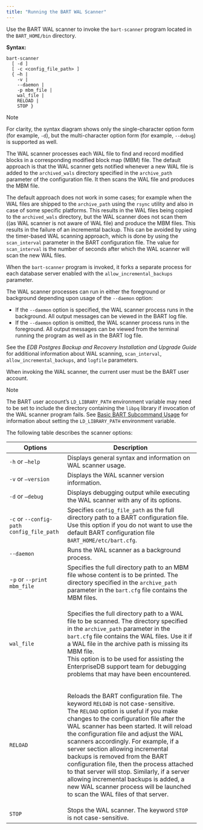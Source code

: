```yaml
---
title: "Running the BART WAL Scanner"
---
```


<div id="running_the_bart_wal_scanner" class="registered_link"></div>

Use the BART WAL scanner to invoke the `bart-scanner` program located in the `BART_HOME/bin` directory.

**Syntax:**

```
bart-scanner
  [ -d ]
  [ -c <config_file_path> ]
  { –h |
    -v |
    --daemon |
    -p mbm_file |
    wal_file |
    RELOAD |
    STOP }
```

<div class="note">

<div class="title">

Note

</div>

For clarity, the syntax diagram shows only the single-character option form (for example, `-d`), but the multi-character option form (for example, `--debug`) is supported as well.

</div>

The WAL scanner processes each WAL file to find and record modified blocks in a corresponding modified block map (MBM) file. The default approach is that the WAL scanner gets notified whenever a new WAL file is added to the `archived_wals` directory specified in the `archive_path` parameter of the configuration file. It then scans the WAL file and produces the MBM file.

The default approach does not work in some cases; for example when the WAL files are shipped to the `archive_path` using the `rsync` utility and also in case of some specific platforms. This results in the WAL files being copied to the `archived_wals` directory, but the WAL scanner does not scan them ((as WAL scanner is not aware of WAL file) and produce the MBM files. This results in the failure of an incremental backup. This can be avoided by using the timer-based WAL scanning approach, which is done by using the `scan_interval` parameter in the BART configuration file. The value for `scan_interval` is the number of seconds after which the WAL scanner will scan the new WAL files.

When the `bart-scanner` program is invoked, it forks a separate process for each database server enabled with the `allow_incremental_backups` parameter.

The WAL scanner processes can run in either the foreground or background depending upon usage of the `--daemon` option:

-   If the `--daemon` option is specified, the WAL scanner process runs in the background. All output messages can be viewed in the BART log file.
-   If the `--daemon` option is omitted, the WAL scanner process runs in the foreground. All output messages can be viewed from the terminal running the program as well as in the BART log file.

See the *EDB Postgres Backup and Recovery Installation and Upgrade Guide* for additional information about WAL scanning, `scan_interval`, `allow_incremental_backups`, and `logfile` parameters.

When invoking the WAL scanner, the current user must be the BART user account.

<div class="note">

<div class="title">

Note

</div>

The BART user account’s `LD_LIBRARY_PATH` environment variable may need to be set to include the directory containing the `libpq` library if invocation of the WAL scanner program fails. See [Basic BART Subcommand Usage](../04_using_bart/03_basic_bart_subcommand_usage/#basic_bart_subcommand_usage) for information about setting the `LD_LIBRARY_PATH` environment variable.

</div>

The following table describes the scanner options:

<table><thead><tr class="header"><th>Options</th><th>Description</th></tr></thead><tbody><tr class="odd"><td><code>-h</code> or <code>—help</code></td><td>Displays general syntax and information on WAL scanner usage.</td></tr><tr class="even"><td><code>-v</code> or <code>—version</code></td><td>Displays the WAL scanner version information.</td></tr><tr class="odd"><td><code>-d</code> or <code>–debug</code></td><td>Displays debugging output while executing the WAL scanner with any of its options.</td></tr><tr class="even"><td><code>-c</code> or <code>--config-path</code> <code>config_file_path</code></td><td>Specifies <code>config_file_path</code> as the full directory path to a BART configuration file. Use this option if you do not want to use the default BART configuration file <code>BART_HOME/etc/bart.cfg</code>.</td></tr><tr class="odd"><td><code>--daemon</code></td><td>Runs the WAL scanner as a background process.</td></tr><tr class="even"><td>-<code>p</code> or <code>--print</code> <code>mbm_file</code></td><td>Specifies the full directory path to an MBM file whose content is to be printed. The directory specified in the <code>archive_path</code> parameter in the <code>bart.cfg</code> file contains the MBM files.</td></tr><tr class="odd"><td><code>wal_file</code></td><td><p>Specifies the full directory path to a WAL file to be scanned. The directory specified in the <code>archive_path</code> parameter in the <code>bart.cfg</code> file contains the WAL files. Use it if a WAL file in the archive path is missing its MBM file.<br />
This option is to be used for assisting the EnterpriseDB support team for debugging problems that may have been encountered.</p></td></tr><tr class="even"><td><code>RELOAD</code></td><td><p>Reloads the BART configuration file. The keyword <code>RELOAD</code> is not case-sensitive.<br />
The <code>RELOAD</code> option is useful if you make changes to the configuration file after the WAL scanner has been started. It will reload the configuration file and adjust the WAL scanners accordingly. For example, if a server section allowing incremental backups is removed from the BART configuration file, then the process attached to that server will stop. Similarly, if a server allowing incremental backups is added, a new WAL scanner process will be launched to scan the WAL files of that server.</p></td></tr><tr class="odd"><td><code>STOP</code></td><td>Stops the WAL scanner. The keyword <code>STOP</code> is not case-sensitive.</td></tr></tbody></table>
